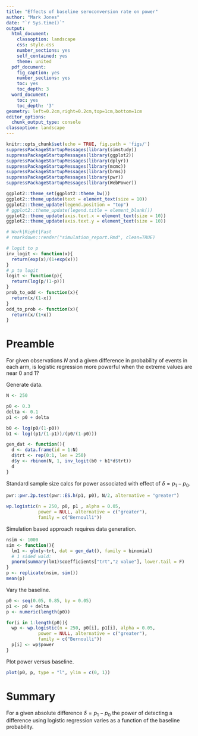 ```yaml
---
title: "Effects of baseline seroconversion rate on power"
author: "Mark Jones"
date: "`r Sys.time()`"
output:
  html_document:
    classoption: landscape
    css: style.css
    number_sections: yes
    self_contained: yes
    theme: united
  pdf_document:
    fig_caption: yes
    number_sections: yes
    toc: yes
    toc_depth: 3
  word_document:
    toc: yes
    toc_depth: '3'
geometry: left=0.2cm,right=0.2cm,top=1cm,bottom=1cm
editor_options:
  chunk_output_type: console
classoption: landscape
---
```


<!--    toc: yes
    toc_float: true -->

<style type="text/css">
.main-container {
  max-width: 1800px;
  margin-left: auto;
  margin-right: auto;
}
</style>

```r
knitr::opts_chunk$set(echo = TRUE, fig.path = 'figs/')
suppressPackageStartupMessages(library(simstudy))
suppressPackageStartupMessages(library(ggplot2))
suppressPackageStartupMessages(library(dplyr))
suppressPackageStartupMessages(library(mcmc))
suppressPackageStartupMessages(library(brms))
suppressPackageStartupMessages(library(pwr))
suppressPackageStartupMessages(library(WebPower))

ggplot2::theme_set(ggplot2::theme_bw())
ggplot2::theme_update(text = element_text(size = 10))
ggplot2::theme_update(legend.position = "top")
# ggplot2::theme_update(legend.title = element_blank())
ggplot2::theme_update(axis.text.x = element_text(size = 10))
ggplot2::theme_update(axis.text.y = element_text(size = 10))

# Work|Right|Fast
# rmarkdown::render("simulation_report.Rmd", clean=TRUE)

# logit to p
inv_logit <- function(x){
  return(exp(x)/(1+exp(x)))
}
# p to logit
logit <- function(p){
  return(log(p/(1-p)))
}
prob_to_odd <- function(x){
  return(x/(1-x))
}
odd_to_prob <- function(x){
  return(x/(1+x))
}

```

# Preamble

For given observations $N$ and a given difference in probability of events in each arm, is logistic regression more powerful when the extreme values are near 0 and 1?

Generate data.

```r
N <- 250

p0 <- 0.3
delta <- 0.1
p1 <- p0 + delta

b0 <- log(p0/(1-p0))
b1 <- log((p1/(1-p1))/(p0/(1-p0)))

gen_dat <- function(){
  d <- data.frame(id = 1:N)
  d$trt <- rep(0:1, len = 250)
  d$y <- rbinom(N, 1, inv_logit(b0 + b1*d$trt))
  d
}
```

Standard sample size calcs for power associated with effect of $\delta=p_1−p_0$.

```r
pwr::pwr.2p.test(pwr::ES.h(p1, p0), N/2, alternative = "greater")
```

```r
wp.logistic(n = 250, p0, p1 , alpha = 0.05, 
            power = NULL, alternative = c("greater"),
            family = c("Bernoulli"))
```

Simulation based approach requires data generation.

```r
nsim <- 1000
sim <- function(){
  lm1 <- glm(y~trt, dat = gen_dat(), family = binomial)
  # 1 sided wald: 
  pnorm(summary(lm1)$coefficients["trt","z value"], lower.tail = F)
}
p <- replicate(nsim, sim())
mean(p)
```

Vary the baseline.

```r
p0 <- seq(0.05, 0.85, by = 0.05)
p1 <- p0 + delta
p <- numeric(length(p0))

for(i in 1:length(p0)){
  wp <- wp.logistic(n = 250, p0[i], p1[i], alpha = 0.05, 
            power = NULL, alternative = c("greater"),
            family = c("Bernoulli"))
  p[i] <- wp$power
}
```

Plot power versus baseline.

```r
plot(p0, p, type = "l", ylim = c(0, 1))
```



# Summary

For a given absolute difference $\delta = p_1 - p_0$ the power of detecting a difference using logistic regression varies as a function of the baseline probability.

